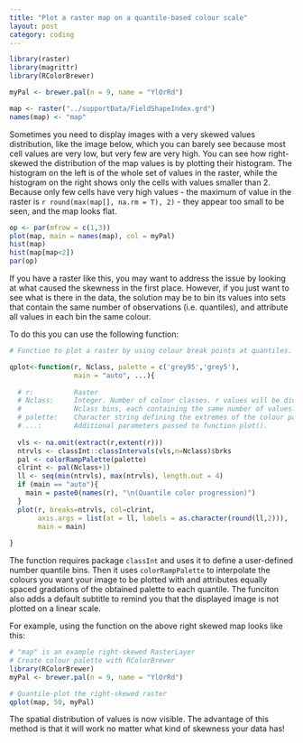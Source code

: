 ```yaml
---
title: "Plot a raster map on a quantile-based colour scale"
layout: post
category: coding
---
```


```r

library(raster)
library(magrittr)
library(RColorBrewer)

myPal <- brewer.pal(n = 9, name = "YlOrRd")

map <- raster("../supportData/FieldShapeIndex.grd")
names(map) <- "map"
```


Sometimes you need to display images with a very skewed values distribution, like the image below, which you can barely see because most cell values are very low, but very few are very high. You can see how right-skewed the distribution of the map values is by plotting their histogram. The histogram on the left is of the whole set of values in the raster, while the histogram on the right shows only the cells with values smaller than 2. Because only few cells have very high values - the maximum of value in the raster is `r round(max(map[], na.rm = T), 2)` - they appear too small to be seen, and the map looks flat.

```r

op <- par(mfrow = c(1,3))
plot(map, main = names(map), col = myPal)
hist(map)
hist(map[map<2])
par(op)

```


If you have a raster like this, you may want to address the issue by looking at what caused the skewness in the first place. However, if you just want to see what is there in the data, the solution may be to bin its values into sets that contain the same number of observations (i.e. quantiles), and attribute all values in each bin the same colour.

To do this you can use the following function:

```r

# Function to plot a raster by using colour break points at quantiles.

qplot<-function(r, Nclass, palette = c('grey95','grey5'),
                main = "auto", ...){
  
  # r:          Raster
  # Nclass:     Integer. Number of colour classes. r values will be divided in
  #             Nclass bins, each containing the same number of values.
  # palette:    Character string defining the extremes of the colour palette.
  # ...:        Additional parameters passed to function plot().
  
  vls <- na.omit(extract(r,extent(r)))
  ntrvls <- classInt::classIntervals(vls,n=Nclass)$brks
  pal <- colorRampPalette(palette)
  clrint <- pal(Nclass+1)
  ll <- seq(min(ntrvls), max(ntrvls), length.out = 4)
  if (main == "auto"){
    main = paste0(names(r), "\n(Quantile color progression)")
  }
  plot(r, breaks=ntrvls, col=clrint,
       axis.args = list(at = ll, labels = as.character(round(ll,2))),
       main = main)
  
}
```

The function requires package `classInt` and uses it to define a user-defined number quantile bins. Then it uses `colorRampPalette` to interpolate the colours you want your image to be plotted with and attributes equally spaced gradations of the obtained palette to each quantile. The funciton also adds a default subtitle to remind you that the displayed image is not plotted on a linear scale.

For example, using the function on the above right skewed map looks like this:

```r

# "map" is an example right-skewed RasterLayer
# Create colour palette with RColorBrewer
library(RColorBrewer)
myPal <- brewer.pal(n = 9, name = "YlOrRd")

# Quantile-plot the right-skewed raster
qplot(map, 50, myPal)

```

The spatial distribution of values is now visible. The advantage of this method is that it will work no matter what kind of skewness your data has!